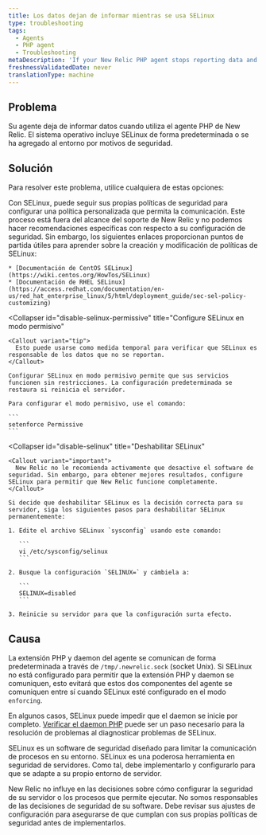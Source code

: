 ```yaml
---
title: Los datos dejan de informar mientras se usa SELinux
type: troubleshooting
tags:
  - Agents
  - PHP agent
  - Troubleshooting
metaDescription: 'If your New Relic PHP agent stops reporting data and you are using SELinux, consider these troubleshooting options.'
freshnessValidatedDate: never
translationType: machine
---
```


## Problema

Su agente deja de informar datos cuando utiliza el agente PHP de New Relic. El sistema operativo incluye SELinux de forma predeterminada o se ha agregado al entorno por motivos de seguridad.

## Solución

Para resolver este problema, utilice cualquiera de estas opciones:

<CollapserGroup>
  <Collapser
    id="config-selinux-allow"
    title="Configure SELinux para permitir que New Relic se comunique"
  >
    Con SELinux, puede seguir sus propias políticas de seguridad para configurar una política personalizada que permita la comunicación. Este proceso está fuera del alcance del soporte de New Relic y no podemos hacer recomendaciones específicas con respecto a su configuración de seguridad. Sin embargo, los siguientes enlaces proporcionan puntos de partida útiles para aprender sobre la creación y modificación de políticas de SELinux:

    * [Documentación de CentOS SELinux](https://wiki.centos.org/HowTos/SELinux)
    * [Documentación de RHEL SELinux](https://access.redhat.com/documentation/en-us/red_hat_enterprise_linux/5/html/deployment_guide/sec-sel-policy-customizing)
  </Collapser>

  <Collapser
    id="disable-selinux-permissive"
    title="Configure SELinux en modo permisivo"
  >
    <Callout variant="tip">
      Esto puede usarse como medida temporal para verificar que SELinux es responsable de los datos que no se reportan.
    </Callout>

    Configurar SELinux en modo permisivo permite que sus servicios funcionen sin restricciones. La configuración predeterminada se restaura si reinicia el servidor.

    Para configurar el modo permisivo, use el comando:

    ```
    setenforce Permissive
    ```
  </Collapser>

  <Collapser
    id="disable-selinux"
    title="Deshabilitar SELinux"
  >
    <Callout variant="important">
      New Relic no le recomienda activamente que desactive el software de seguridad. Sin embargo, para obtener mejores resultados, configure SELinux para permitir que New Relic funcione completamente.
    </Callout>

    Si decide que deshabilitar SELinux es la decisión correcta para su servidor, siga los siguientes pasos para deshabilitar SELinux permanentemente:

    1. Edite el archivo SELinux `sysconfig` usando este comando:

       ```
       vi /etc/sysconfig/selinux
       ```

    2. Busque la configuración `SELINUX=` y cámbiela a:

       ```
       SELINUX=disabled
       ```

    3. Reinicie su servidor para que la configuración surta efecto.
  </Collapser>
</CollapserGroup>

## Causa

La extensión PHP y daemon del agente se comunican de forma predeterminada a través de `/tmp/.newrelic.sock` (socket Unix). Si SELinux no está configurado para permitir que la extensión PHP y daemon se comuniquen, esto evitará que estos dos componentes del agente se comuniquen entre sí cuando SELinux esté configurado en el modo `enforcing`.

En algunos casos, SELinux puede impedir que el daemon se inicie por completo. [Verificar el daemon PHP](/docs/agents/php-agent/troubleshooting/verifying-php-daemon) puede ser un paso necesario para la resolución de problemas al diagnosticar problemas de SELinux.

SELinux es un software de seguridad diseñado para limitar la comunicación de procesos en su entorno. SELinux es una poderosa herramienta en seguridad de servidores. Como tal, debe implementarlo y configurarlo para que se adapte a su propio entorno de servidor.

New Relic no influye en las decisiones sobre cómo configurar la seguridad de su servidor o los procesos que permite ejecutar. No somos responsables de las decisiones de seguridad de su software. Debe revisar sus ajustes de configuración para asegurarse de que cumplan con sus propias políticas de seguridad antes de implementarlos.